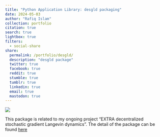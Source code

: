 ```yaml
---
title: "Python Application Library: desgld packaging"
date: 2024-05-03
author: "Rafiq Islam"
collection: portfolio
citation: true
search: true
lightbox: true
filters:
  - social-share
share:
  permalink: /portfolio/desgld/
  description: "desgld package"
  twitter: true
  facebook: true
  reddit: true
  stumble: true
  tumblr: true
  linkedin: true
  email: true
  mastodon: true
---  
```


![](pypi.png)

This package is related to my ongoing project "EXTRA decentralized stochastic gradient Langevin dynamics". The detail of the package can be found <a href="https://mrislambd.github.io/desgld_package/desgld/" target="_blank">here</a>

